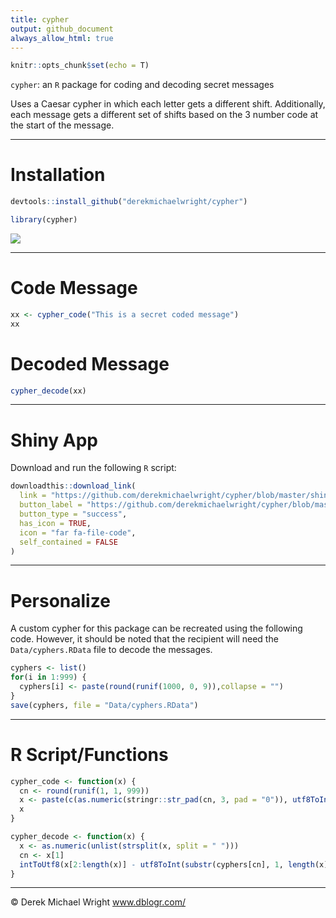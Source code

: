 ```yaml
---
title: cypher
output: github_document
always_allow_html: true
---
```


```r
knitr::opts_chunk$set(echo = T)
```

`cypher`: an `R` package for coding and decoding secret messages

Uses a Caesar cypher in which each letter gets a different shift. Additionally, each message gets a different set of shifts based on the 3 number code at the start of the message.

---

# Installation

```r
devtools::install_github("derekmichaelwright/cypher")
```

```r
library(cypher)
```

![](man/figures/hex_cypher.png)

---

# Code Message

```r
xx <- cypher_code("This is a secret coded message")
xx
```

# Decoded Message

```r
cypher_decode(xx)
```

---

# Shiny App

Download and run the following `R` script:

```r
downloadthis::download_link(
  link = "https://github.com/derekmichaelwright/cypher/blob/master/shinyapp/app.R",
  button_label = "https://github.com/derekmichaelwright/cypher/blob/master/shinyapp/app.R",
  button_type = "success",
  has_icon = TRUE,
  icon = "far fa-file-code",
  self_contained = FALSE
)
```

---

# Personalize

A custom cypher for this package can be recreated using the following code. However, it should be noted that the recipient will need the `Data/cyphers.RData` file to decode the messages.

```r
cyphers <- list()
for(i in 1:999) {
  cyphers[i] <- paste(round(runif(1000, 0, 9)),collapse = "")
}
save(cyphers, file = "Data/cyphers.RData")
```

---

# R Script/Functions

```r
cypher_code <- function(x) {
  cn <- round(runif(1, 1, 999))
  x <- paste(c(as.numeric(stringr::str_pad(cn, 3, pad = "0")), utf8ToInt(x) + utf8ToInt(substr(cyphers[cn], 1, nchar(x)))), collapse = " ")
  x
}
```

```r
cypher_decode <- function(x) {
  x <- as.numeric(unlist(strsplit(x, split = " ")))
  cn <- x[1]
  intToUtf8(x[2:length(x)] - utf8ToInt(substr(cyphers[cn], 1, length(x)-1)))
}
```

---

&copy; Derek Michael Wright [www.dblogr.com/](https://dblogr.com/)